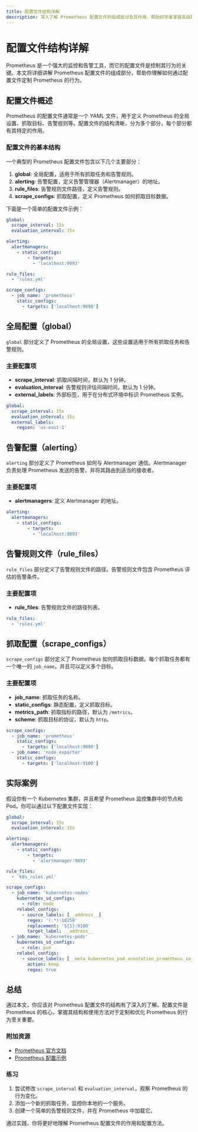 ```yaml
---
title: 配置文件结构详解
description: 深入了解 Prometheus 配置文件的组成部分及其作用，帮助初学者掌握高级配置技巧。
---
```


# 配置文件结构详解

Prometheus 是一个强大的监控和告警工具，而它的配置文件是控制其行为的关键。本文将详细讲解 Prometheus 配置文件的组成部分，帮助你理解如何通过配置文件定制 Prometheus 的行为。

## 配置文件概述

Prometheus 的配置文件通常是一个 YAML 文件，用于定义 Prometheus 的全局设置、抓取目标、告警规则等。配置文件的结构清晰，分为多个部分，每个部分都有其特定的作用。

### 配置文件的基本结构

一个典型的 Prometheus 配置文件包含以下几个主要部分：

1. **global**: 全局配置，适用于所有抓取任务和告警规则。
2. **alerting**: 告警配置，定义告警管理器（Alertmanager）的地址。
3. **rule_files**: 告警规则文件路径，定义告警规则。
4. **scrape_configs**: 抓取配置，定义 Prometheus 如何抓取目标数据。

下面是一个简单的配置文件示例：

```yaml
global:
  scrape_interval: 15s
  evaluation_interval: 15s

alerting:
  alertmanagers:
    - static_configs:
        - targets:
          - 'localhost:9093'

rule_files:
  - 'rules.yml'

scrape_configs:
  - job_name: 'prometheus'
    static_configs:
      - targets: ['localhost:9090']
```

## 全局配置（global）

`global` 部分定义了 Prometheus 的全局设置，这些设置适用于所有抓取任务和告警规则。

### 主要配置项

- **scrape_interval**: 抓取间隔时间，默认为 1 分钟。
- **evaluation_interval**: 告警规则评估间隔时间，默认为 1 分钟。
- **external_labels**: 外部标签，用于在分布式环境中标识 Prometheus 实例。

```yaml
global:
  scrape_interval: 15s
  evaluation_interval: 15s
  external_labels:
    region: 'us-east-1'
```

## 告警配置（alerting）

`alerting` 部分定义了 Prometheus 如何与 Alertmanager 通信。Alertmanager 负责处理 Prometheus 发送的告警，并将其路由到适当的接收者。

### 主要配置项

- **alertmanagers**: 定义 Alertmanager 的地址。

```yaml
alerting:
  alertmanagers:
    - static_configs:
        - targets:
          - 'localhost:9093'
```

## 告警规则文件（rule_files）

`rule_files` 部分定义了告警规则文件的路径。告警规则文件包含 Prometheus 评估的告警条件。

### 主要配置项

- **rule_files**: 告警规则文件的路径列表。

```yaml
rule_files:
  - 'rules.yml'
```

## 抓取配置（scrape_configs）

`scrape_configs` 部分定义了 Prometheus 如何抓取目标数据。每个抓取任务都有一个唯一的 `job_name`，并且可以定义多个目标。

### 主要配置项

- **job_name**: 抓取任务的名称。
- **static_configs**: 静态配置，定义抓取目标。
- **metrics_path**: 抓取指标的路径，默认为 `/metrics`。
- **scheme**: 抓取目标的协议，默认为 `http`。

```yaml
scrape_configs:
  - job_name: 'prometheus'
    static_configs:
      - targets: ['localhost:9090']
  - job_name: 'node_exporter'
    static_configs:
      - targets: ['localhost:9100']
```

## 实际案例

假设你有一个 Kubernetes 集群，并且希望 Prometheus 监控集群中的节点和 Pod。你可以通过以下配置文件实现：

```yaml
global:
  scrape_interval: 15s
  evaluation_interval: 15s

alerting:
  alertmanagers:
    - static_configs:
        - targets:
          - 'alertmanager:9093'

rule_files:
  - 'k8s_rules.yml'

scrape_configs:
  - job_name: 'kubernetes-nodes'
    kubernetes_sd_configs:
      - role: node
    relabel_configs:
      - source_labels: [__address__]
        regex: '(.*):10250'
        replacement: '${1}:9100'
        target_label: __address__
  - job_name: 'kubernetes-pods'
    kubernetes_sd_configs:
      - role: pod
    relabel_configs:
      - source_labels: [__meta_kubernetes_pod_annotation_prometheus_io_scrape]
        action: keep
        regex: true
```

## 总结

通过本文，你应该对 Prometheus 配置文件的结构有了深入的了解。配置文件是 Prometheus 的核心，掌握其结构和使用方法对于定制和优化 Prometheus 的行为至关重要。

### 附加资源

- [Prometheus 官方文档](https://prometheus.io/docs/)
- [Prometheus 配置示例](https://github.com/prometheus/prometheus/tree/main/config)

### 练习

1. 尝试修改 `scrape_interval` 和 `evaluation_interval`，观察 Prometheus 的行为变化。
2. 添加一个新的抓取任务，监控你本地的一个服务。
3. 创建一个简单的告警规则文件，并在 Prometheus 中加载它。

通过实践，你将更好地理解 Prometheus 配置文件的作用和配置方法。